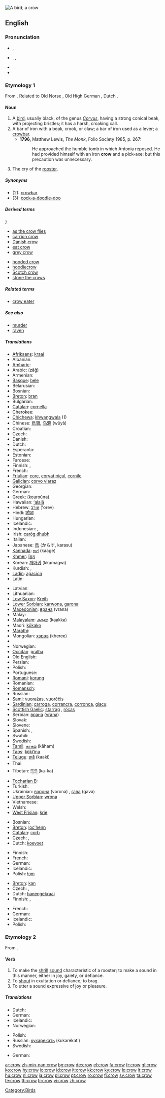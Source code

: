 [[Image:Corvus brachyrhynchos 2.jpg|thumb|A bird; a crow]]
{{also|Crow}}
==English==
{{wikipedia}}

===Pronunciation===
* {{a|RP}} {{IPA|/kɹəʊ/}}, {{SAMPA|/kr@U/}}
* {{a|US}} {{enPR|krō}}, {{IPA|/kroʊ/}}, {{SAMPA|/kroU/}}
* {{audio|en-us-crow.ogg|Audio (US)}}
* {{rhymes|əʊ}}

===Etymology 1===
From {{etyl|ang}} {{term|crawe|crāwe|lang=ang}}. Related to Old Norse {{term|kráka|lang=non}}, Old High German {{term|kraia|lang=goh}}, Dutch {{term|kraai|lang=nl}}.

====Noun====
{{en-noun}}

# A [[bird]], usually black, of the genus ''[[Corvus]]'', having a strong conical beak, with projecting bristles; it has a harsh, croaking call.
# A bar of iron with a beak, crook, or claw; a bar of iron used as a lever; a [[crowbar]].
#* '''1796''', Matthew Lewis, ''The Monk'', Folio Society 1985, p. 267:
#*: He approached the humble tomb in which Antonia reposed.  He had provided himself with an iron '''crow''' and a pick-axe: but this precaution was unnecessary.
# The cry of the [[rooster]].

=====Synonyms=====
* (2): [[crowbar]]
* (3): [[cock-a-doodle-doo]]

=====Derived terms=====
{{rel-top|terms derived from crow {noun}}}
* [[as the crow flies]]
* [[carrion crow]]
* [[Danish crow]]
* [[eat crow]]
* [[grey crow]]
{{rel-mid}}
* [[hooded crow]]
* [[hoodiecrow]]
* [[Scotch crow]]
* [[stone the crows]]
{{rel-bottom}}

=====Related terms=====
* [[crow eater]]

=====See also=====
* [[murder]]
* [[raven]]

=====Translations=====
{{trans-top|any bird of the genus ''Corvus''}}
* [[Afrikaans]]: [[kraai]]
* Albanian: {{t+|sq|sorrë|f|xs=Albanian}}
* [[Amharic]]: {{tø|am|ቁራ|tr=qura|sc=Ethi}}
* Arabic: {{Arab|[[زاغ|زاغٌ]]}} (zāğ) {{m}}
* Armenian: {{t+|hy|ագռավ|tr=agṙav|sc=Armn|xs=Armenian}}
* [[Basque]]: [[bele]]
* Belarusian: {{t-|be|варона|f|tr=varona|sc=Cyrl|xs=Belarusian}}
* Bosnian: {{t-|bs|vrana|f}}
* [[Breton]]: [[bran]] {{f}}
* Bulgarian: {{t+|bg|врана|f|tr=vrana|sc=Cyrl}}
* [[Catalan]]: [[cornella]] {{f}}
* Cherokee: {{t-|chr|ᎪᎬ|tr=gogv|sc=Cher|xs=Cherokee}}
* [[Chichewa]]: [[khwangwala]] (1)
* Chinese: [[烏鴉]], [[乌鸦]] (wūyā)
* Croatian: {{t+|hr|vrana|f}}
* Czech: {{t+|cs|vrána|f}}
* Danish: {{t|da|krage|c}}
* Dutch: {{t+|nl|kraai|m}}
* Esperanto: {{t-|eo|korniko|xs=Esperanto}}
* Estonian: {{t+|et|vares}}
* Faroese: {{t-|fo|kráka|f|xs=Faroese}}
* Finnish: {{t+|fi|varis}}, {{t-|fi|varislintu}}
* French: {{t+|fr|corneille|f}}
* [[Friulian]]: [[çore]], [[corvat piçul]], [[cornile]]
* [[Galician]]: [[corvo viaraz]] {{m}}
* Georgian: {{t-|ka|ყვავი|tr=q‘vavi|xs=Georgian}}
* German: {{t+|de|Krähe|f}}
* Greek: {{t+|el|κουρούνα|f|sc=Grek}} (kouroúna)
* Hawaiian: [[ʻalalā]]
* Hebrew: [[עורב]] ('orev) {{m}}
* Hindi: [[कौआ]]
* Hungarian: {{t+|hu|varjú}}
* Icelandic: {{t+|is|kráka|f}}
* Indonesian: {{t+|id|burung gagak|xs=Indonesian}},  {{t|id|gagak|xs=Indonesian}}
* Irish: [[caróg dhubh]] {{f}}
* Italian: {{t-|it|cornacchia|f}}
* Japanese: [[烏]] (からす, karasu)
* [[Kannada]]: [[ಕಾಗೆ]] (kaage)
* [[Khmer]]: [[ក្អែក]]
* Korean: [[까마귀]] (kkamagwi)
* Kurdish: {{ku-Arab|[[قه‌ل]]}}, {{ku-Arab|[[قه‌له‌ڕه‌ش]]}}
* [[Ladin]]: [[agacion]]
* Latin: {{t-|la|corvus|m}}
{{trans-mid}}
* Latvian: {{t-|lv|vārna|f|xs=Latvian}}
* Lithuanian: {{t+|lt|varna|f|xs=Lithuanian}}
* [[Low Saxon]]: [[Kreih]] {{f}}
* [[Lower Sorbian]]: [[karwona]], [[garona]]
* [[Macedonian]]: [[врана]] (vrana) {{f}}
* Malay: {{t-|ms|burung gagak|xs=Malay}}
* [[Malayalam]]: [[കാക്ക]] (kaakka)
* Maori: [[kōkako]]
* [[Marathi]]: {{t|mr|कावळा|sc=Deva|xs=Marathi}}
* Mongolian: [[хэрээ]] (kheree)
* {{trreq|Nepali}}
* Norwegian: {{t-|no|kråke|f}}
* [[Occitan]]: [[gralha]] {{f}}
* Old English: {{t|ang|crawe|alt=crāwe|xs=Old English}}
* Persian: {{t+|fa|کلاغ|tr=kalâgh|sc=fa-Arab|xs=Persian}}
* Polish: {{t+|pl|wrona|f}}
* Portuguese: {{t+|pt|corvo|m}}
* [[Romani]]: [[korung]] {{m}}
* Romanian: {{t+|ro|cioară|f}}
* [[Romansch]]: {{t|rm|corv nair|xs=Romansch}}
* Russian: {{t+|ru|ворона|f|tr=voróna|sc=Cyrl}}
* [[Sami]]: [[vuoražas]], [[vuorččis]]
* [[Sardinian]]: [[carroga]], [[corrancra]], [[corronca]], [[giacu]]
* [[Scottish Gaelic]]: [[starrag]] {{f}}, [[ròcas]] {{m}}
* Serbian: [[врана]] ([[vrana]]) {{f}}
* Slovak: {{t-|sk|vrana|f}}
* Slovene: {{t+|sl|vrana|f}}
* Spanish: {{t-|es|corneja|f}}, {{t+|es|cuervo|m}}
* Swahili: {{t+|sw|kunguru|xs=Swahili}}
* Swedish: {{t+|sv|kråka|c}}
* [[Tamil]]: [[காகம்]] (kāham)
* [[Taos]]: [[kòki’ína]]
* [[Telugu]]: [[కాకి]] (kaaki)
* Thai: {{t+|th|กา|tr=kaa|sc=Thai|xs=Thai}}
* Tibetan: [[ཀ་ཀ]] (ka-ka)
* [[Tocharian B]]: {{tø|txb|wrauña|f|xs=Tocharian B}}
* Turkish: {{t+|tr|karga}}
* Ukrainian: [[ворона]] (vorona) {{f}}, [[гава]] (gava) {{f}}
* [[Upper Sorbian]]: [[wróna]] {{f}}
* Vietnamese: {{t-|vi|con quạ|xs=Vietnamese}}
* Welsh: {{t-|cy|brân|f|xs=Welsh}}
* [[West Frisian]]: [[krie]] {{c}}
{{trans-bottom}}

{{trans-top|bar of iron}}
* Bosnian: {{t-|bs|krik}}
* [[Breton]]: [[loc'henn]] {{f}}
* [[Catalan]]: [[corb]] {{m}}
* Czech: {{t-|cs|páčidlo|n}}, {{t-|cs|sochor|m}}
* Dutch: [[koevoet]]
{{trans-mid}}
* Finnish: {{t+|fi|sorkkarauta}}
* French: {{t+|fr|pied-de-biche|m}}
* German: {{t-|de|Brecheisen|n}}
* Icelandic: {{t-|is|kúbein|n}}
* Polish: [[łom]] {{m}}
{{trans-bottom}}

{{trans-top|cry of the rooster}}
* [[Breton]]: [[kan]] {{m}}
* Czech: {{t-|cs|kokrhání|n}}, {{t-|cs|zakokrhání|n}}
* Dutch: [[hanengekraai]]
* Finnish: {{t-|fi|kieunta}}, {{t-|fi|kiekuminen}}
{{trans-mid}}
* French: {{t+|fr|chant|m}}
* German: {{t-|de|Krähen|n}}
* Icelandic: {{t-|is|hanagal|n}}
* Polish: {{t+|pl|pianie|n}}
{{trans-bottom}}

===Etymology 2===
From {{etyl|ang}} {{term|crawan|crāwan|lang=ang}}.

====Verb====
{{en-verb|crows|crowing|'''[[crowed]]''' or '''[[crew]]''' (Br. Eng. sense 1 only)|crowed}}

# To make the [[shrill]] [[sound]] characteristic of a rooster; to make a sound in this manner, either in joy, gaiety, or defiance.
# To [[shout]] in exultation or defiance; to brag.
# To utter a sound expressive of joy or pleasure.

=====Translations=====
{{trans-top|To make the sound of a rooster}}
* Dutch: {{t+|nl|kraaien}}
* German: {{t+|de|krähen}}
* Icelandic: {{t-|is|gala}}
* Norwegian: {{t-|no|gale}}
{{trans-mid}}
* Polish: {{t+|pl|piać}}
* Russian: [[кукарекать]] (kukarékat’)
* Swedish: {{t+|sv|gala}}
{{trans-bottom}}

{{trans-top|To shout or brag}}
{{trans-mid}}
{{trans-bottom}}

{{trans-top|To utter a sound of joy}}
* German: {{t+|de|jauchzen}}
{{trans-mid}}
{{trans-bottom}}

[[Category:Birds]]

[[ar:crow]]
[[zh-min-nan:crow]]
[[bg:crow]]
[[de:crow]]
[[el:crow]]
[[fa:crow]]
[[fr:crow]]
[[gl:crow]]
[[ko:crow]]
[[hy:crow]]
[[io:crow]]
[[id:crow]]
[[it:crow]]
[[kk:crow]]
[[ky:crow]]
[[lo:crow]]
[[lt:crow]]
[[hu:crow]]
[[nl:crow]]
[[ja:crow]]
[[pl:crow]]
[[pt:crow]]
[[ro:crow]]
[[fi:crow]]
[[sv:crow]]
[[ta:crow]]
[[te:crow]]
[[th:crow]]
[[tr:crow]]
[[vi:crow]]
[[zh:crow]]